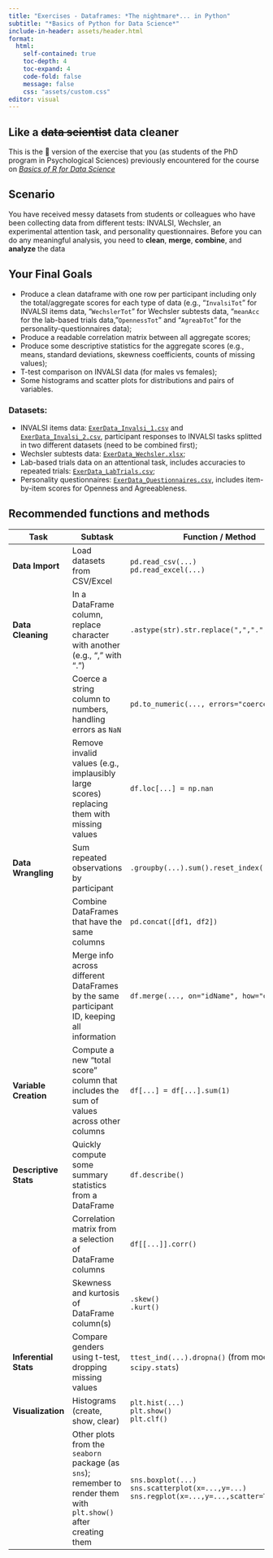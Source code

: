 ```yaml
---
title: "Exercises - Dataframes: *The nightmare*... in Python"
subtitle: "*Basics of Python for Data Science*"
include-in-header: assets/header.html
format: 
  html:
    self-contained: true
    toc-depth: 4  
    toc-expand: 4
    code-fold: false 
    message: false
    css: "assets/custom.css"
editor: visual
---
```


## Like a ~~data scientist~~ data cleaner

This is the 🐍 version of the exercise that you (as students of the PhD program in Psychological Sciences) previously encountered for the course on <a href="https://enricotoffalini.github.io/Basics-R/" target="_blank"><em>Basics of R for Data Science</em></a>

## Scenario

You have received messy datasets from students or colleagues who have been collecting data from different tests: INVALSI, Wechsler, an experimental attention task, and personality questionnaires. Before you can do any meaningful analysis, you need to **clean**, **merge**, **combine**, and **analyze** the data

## Your Final Goals

-   Produce a clean dataframe with one row per participant including only the total/aggregate scores for each type of data (e.g., "`InvalsiTot`" for INVALSI items data, "`WechslerTot`" for Wechsler subtests data, "`meanAcc` for the lab-based trials data, "`OpennessTot`" and "`AgreabTot`" for the personality-questionnaires data);
-   Produce a readable correlation matrix between all aggregate scores;
-   Produce some descriptive statistics for the aggregate scores (e.g., means, standard deviations, skewness coefficients, counts of missing values);
-   T-test comparison on INVALSI data (for males vs females);
-   Some histograms and scatter plots for distributions and pairs of variables.

### Datasets:

-   INVALSI items data: <a href="data/ExerData_Invalsi_1.csv" download="ExerData_Invalsi_1.csv">`ExerData_Invalsi_1.csv`</a> and <a href="data/ExerData_Invalsi_2.csv" download="ExerData_Invalsi_2.csv">`ExerData_Invalsi_2.csv`</a>, participant responses to INVALSI tasks splitted in two different datasets (need to be combined first);
-   Wechsler subtests data: <a href="data/ExerData_Wechsler.xlsx" download="ExerData_Wechsler.xlsx">`ExerData_Wechsler.xlsx`</a>;
-   Lab-based trials data on an attentional task, includes accuracies to repeated trials: <a href="data/ExerData_LabTrials.csv" download="ExerData_LabTrials.csv">`ExerData_LabTrials.csv`</a>;
-   Personality questionnaires: <a href="data/ExerData_Questionnaires.csv" download="ExerData_Questionnaires.csv">`ExerData_Questionnaires.csv`</a>, includes item-by-item scores for Openness and Agreeableness.

## Recommended functions and methods

| **Task** | **Subtask** | **Function / Method** |
|----|----|----|
| **Data Import** | Load datasets from CSV/Excel | `pd.read_csv(...)` <br/> `pd.read_excel(...)` |
| **Data Cleaning** | In a DataFrame column, replace character with another (e.g., "," with ".") | `.astype(str).str.replace(",",".")` |
|  | Coerce a string column to numbers, handling errors as `NaN` | `pd.to_numeric(..., errors="coerce")` |
|  | Remove invalid values (e.g., implausibly large scores) replacing them with missing values | `df.loc[...] = np.nan` |
| **Data Wrangling** | Sum repeated observations by participant | `.groupby(...).sum().reset_index()` |
|  | Combine DataFrames that have the same columns | `pd.concat([df1, df2])` |
|  | Merge info across different DataFrames by the same participant ID, keeping all information | `df.merge(..., on="idName", how="outer")` |
| **Variable Creation** | Compute a new "total score" column that includes the sum of values across other columns | `df[...] = df[...].sum(1)` |
| **Descriptive Stats** | Quickly compute some summary statistics from a DataFrame | `df.describe()` |
|  | Correlation matrix from a selection of DataFrame columns | `df[[...]].corr()` |
|  | Skewness and kurtosis of DataFrame column(s) | `.skew()`<br/> `.kurt()` |
| **Inferential Stats** | Compare genders using t-test, dropping missing values | `ttest_ind(...).dropna()` (from module `scipy.stats`) |
| **Visualization** | Histograms (create, show, clear) | `plt.hist(...)`<br/> `plt.show()`<br/> `plt.clf()` |
|  | Other plots from the `seaborn` package (as `sns`); remember to render them with `plt.show()` after creating them | `sns.boxplot(...)`<br/> `sns.scatterplot(x=...,y=...)`<br/> `sns.regplot(x=...,y=...,scatter=True,ci=95)` |
